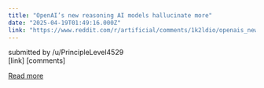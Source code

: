 ```yaml
---
title: "OpenAI’s new reasoning AI models hallucinate more"
date: "2025-04-19T01:49:16.000Z"
link: "https://www.reddit.com/r/artificial/comments/1k2ldio/openais_new_reasoning_ai_models_hallucinate_more/"
---
```


submitted by    /u/PrincipleLevel4529  
 [link]   [comments]

[Read more](https://www.reddit.com/r/artificial/comments/1k2ldio/openais_new_reasoning_ai_models_hallucinate_more/)
